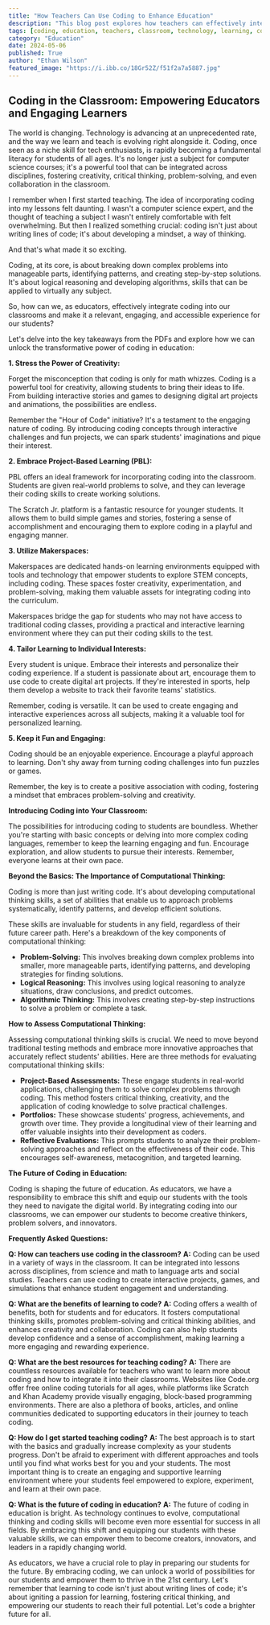 ```yaml
---
title: "How Teachers Can Use Coding to Enhance Education"
description: "This blog post explores how teachers can effectively integrate coding into their classrooms, fostering creativity, problem-solving, and computational thinking in students of all ages."
tags: [coding, education, teachers, classroom, technology, learning, computational thinking, problem-solving, creativity, STEM, project-based learning, makerspaces, personalized learning, engagement, resources]
category: "Education"
date: 2024-05-06
published: True
author: "Ethan Wilson"
featured_image: "https://i.ibb.co/18Gr52Z/f51f2a7a5887.jpg"
---
```


##  Coding in the Classroom: Empowering Educators and Engaging Learners

The world is changing. Technology is advancing at an unprecedented rate, and the way we learn and teach is evolving right alongside it.  Coding, once seen as a niche skill for tech enthusiasts, is rapidly becoming a fundamental literacy for students of all ages.  It's no longer just a subject for computer science courses; it's a powerful tool that can be integrated across disciplines, fostering creativity, critical thinking, problem-solving, and even collaboration in the classroom. 

I remember when I first started teaching. The idea of incorporating coding into my lessons felt daunting.  I wasn't a computer science expert, and the thought of teaching a subject I wasn't entirely comfortable with felt overwhelming.  But then I realized something crucial: coding isn't just about writing lines of code; it's about developing a mindset, a way of thinking. 

And that's what made it so exciting. 

Coding, at its core, is about breaking down complex problems into manageable parts, identifying patterns, and creating step-by-step solutions.  It's about logical reasoning and developing algorithms, skills that can be applied to virtually any subject. 

So, how can we, as educators, effectively integrate coding into our classrooms and make it a relevant, engaging, and accessible experience for our students? 

Let's delve into the key takeaways from the PDFs and explore how we can unlock the transformative power of coding in education: 

**1.  Stress the Power of Creativity:**

Forget the misconception that coding is only for math whizzes. Coding is a powerful tool for creativity, allowing students to bring their ideas to life. From building interactive stories and games to designing digital art projects and animations, the possibilities are endless. 

Remember the "Hour of Code" initiative? It's a testament to the engaging nature of coding.  By introducing coding concepts through interactive challenges and fun projects, we can spark students' imaginations and pique their interest. 

**2.  Embrace Project-Based Learning (PBL):**

PBL offers an ideal framework for incorporating coding into the classroom.  Students are given real-world problems to solve, and they can leverage their coding skills to create working solutions. 

The Scratch Jr. platform is a fantastic resource for younger students.  It allows them to build simple games and stories, fostering a sense of accomplishment and encouraging them to explore coding in a playful and engaging manner. 

**3.  Utilize Makerspaces:**

Makerspaces are dedicated hands-on learning environments equipped with tools and technology that empower students to explore STEM concepts, including coding. These spaces foster creativity, experimentation, and problem-solving, making them valuable assets for integrating coding into the curriculum. 

Makerspaces bridge the gap for students who may not have access to traditional coding classes, providing a practical and interactive learning environment where they can put their coding skills to the test. 

**4.  Tailor Learning to Individual Interests:**

Every student is unique.  Embrace their interests and personalize their coding experience. If a student is passionate about art, encourage them to use code to create digital art projects. If they're interested in sports, help them develop a website to track their favorite teams' statistics. 

Remember, coding is versatile. It can be used to create engaging and interactive experiences across all subjects, making it a valuable tool for personalized learning. 

**5.  Keep it Fun and Engaging:**

Coding should be an enjoyable experience. Encourage a playful approach to learning.  Don't shy away from turning coding challenges into fun puzzles or games. 

Remember, the key is to create a positive association with coding, fostering a mindset that embraces problem-solving and creativity. 

**Introducing Coding into Your Classroom:**

The possibilities for introducing coding to students are boundless. Whether you're starting with basic concepts or delving into more complex coding languages, remember to  keep the learning engaging and fun.  Encourage exploration, and allow students to pursue their interests. Remember, everyone learns at their own pace. 

**Beyond the Basics: The Importance of Computational Thinking:**

Coding is more than just writing code. It's about developing computational thinking skills, a set of abilities that enable us to approach problems systematically, identify patterns, and develop efficient solutions.  

These skills are invaluable for students in any field, regardless of their future career path.  Here's a breakdown of the key components of computational thinking: 

* **Problem-Solving:**  This involves breaking down complex problems into smaller, more manageable parts, identifying patterns, and developing strategies for finding solutions.
* **Logical Reasoning:**  This involves using logical reasoning to analyze situations, draw conclusions, and predict outcomes.
* **Algorithmic Thinking:**  This involves creating step-by-step instructions to solve a problem or complete a task. 

**How to Assess Computational Thinking:**

Assessing computational thinking skills is crucial. We need to move beyond traditional testing methods and embrace more innovative approaches that accurately reflect students' abilities. Here are three methods for evaluating computational thinking skills:

* **Project-Based Assessments:**  These engage students in real-world applications, challenging them to solve complex problems through coding. This method fosters critical thinking, creativity, and the application of coding knowledge to solve practical challenges.
* **Portfolios:** These showcase students' progress, achievements, and growth over time. They provide a longitudinal view of their learning and offer valuable insights into their development as coders. 
* **Reflective Evaluations:** This prompts students to analyze their problem-solving approaches and reflect on the effectiveness of their code. This encourages self-awareness, metacognition, and targeted learning.

**The Future of Coding in Education:**

Coding is shaping the future of education.  As educators, we have a responsibility to embrace this shift and equip our students with the tools they need to navigate the digital world. By integrating coding into our classrooms, we can empower our students to become creative thinkers, problem solvers, and innovators.

**Frequently Asked Questions:**

**Q: How can teachers use coding in the classroom?**
**A:** Coding can be used in a variety of ways in the classroom.  It can be integrated into lessons across disciplines, from science and math to language arts and social studies.  Teachers can use coding to create interactive projects, games, and simulations that enhance student engagement and understanding.

**Q:  What are the benefits of learning to code?**
**A:**  Coding offers a wealth of benefits, both for students and for educators. It fosters computational thinking skills, promotes problem-solving and critical thinking abilities, and enhances creativity and collaboration.  Coding can also help students develop confidence and a sense of accomplishment, making learning a more engaging and rewarding experience. 

**Q:  What are the best resources for teaching coding?**
**A:**  There are countless resources available for teachers who want to learn more about coding and how to integrate it into their classrooms.  Websites like Code.org offer free online coding tutorials for all ages, while platforms like Scratch and Khan Academy provide visually engaging, block-based programming environments.  There are also a plethora of books, articles, and online communities dedicated to supporting educators in their journey to teach coding. 

**Q:  How do I get started teaching coding?**
**A:**  The best approach is to start with the basics and gradually increase complexity as your students progress.  Don't be afraid to experiment with different approaches and tools until you find what works best for you and your students. The most important thing is to create an engaging and supportive learning environment where your students feel empowered to explore, experiment, and learn at their own pace. 

**Q:  What is the future of coding in education?**
**A:** The future of coding in education is bright. As technology continues to evolve, computational thinking and coding skills will become even more essential for success in all fields. By embracing this shift and equipping our students with these valuable skills, we can empower them to become creators, innovators, and leaders in a rapidly changing world.

As educators, we have a crucial role to play in preparing our students for the future.  By embracing coding, we can unlock a world of possibilities for our students and empower them to thrive in the 21st century.  Let's remember that learning to code isn't just about writing lines of code; it's about igniting a passion for learning, fostering critical thinking, and empowering our students to reach their full potential.  Let's code a brighter future for all.